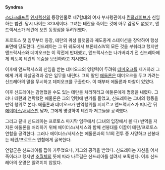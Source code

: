 '''Syndrea'''

[[스타크래프트]] [[인저렉션]]의 등장인물로 제7함대의 여자 부사령관이자 [[컨클레이브]]가 신임하는 법관. 당시 나이는 323세이다. 그녀는 테란을 죽이는 것에 아무 감정도 없었고, 앤드랙서스가 테란에 보인 동정심을 두려워했다.

프로토스 첫 임무부터 등장, 테란의 위성 플랫폼과 궤도중계 스테이션을 장악하여 행성표면에 당도한다. 신드레아는 그 뒤 궤도에서 브론테스IV의 모든 것을 부숴라고 했지만 앤드락서스와 데미오크는 이 작전에 반대했고, 앤드랙서스는 나가버리기 전 신드레아에게 되도록 테란의 목숨을 보전하라고 지시했다.

이후에 앤드랙서스의 신임을 받는 데미오크의 영향력이 두려워 [[데미오크]]를 제거하러 그에게 거의 자살공격과 같은 임무를 내린다. 그의 딸인 [[에둘론]]은 데미오크를 두고 가려는 신드레아의 말을 무시하고 데미오크를 구출한다. 이 때부터 에둘론과 마찰이 있었다.

이후 신드레아는 감염했을 수도 있는 테란을 처리하라고 에둘론에게 명령을 내렸다. 그러나 테란과 연락했던 에둘론은 그의 명령에 반기를 들었고, 신드레아는 그녀의 행동을 반역 행위로 본다. 에둘론과 데미오크가 반역행위를 저지르고 앤드랙서스가 떠나간 뒤 [[에이더스/서세스]]만 남자, 그에게 명령하여 테란과 저그들을 공격했다.

그리고 끝내 신드레아는 프로토스 마지막 임무에서 (그녀의 입장에서 볼 때) 반역을 저지른 에둘론을 처리하기 위해 에이더스/서세스와 함께 선봉대를 이끌어 테란/프로토스 연합을 공격한다. 그러나 에이더스/서세스는 에둘론과의 1:1의 전투 중 사망하고 선봉대는 테란/프로토스 연합에게 굴복한다.

연합군은 신드레아를 잡아 가두었으나, 저그의 공격을 받았다. 신드레아는 자신을 어서 죽이라고 했지만 [[초월체]]의 뜻에 따라 나르길은 신드레아를 살려서 포획한다. 이후 신드레아의 운명은 알려지지 않았다.

